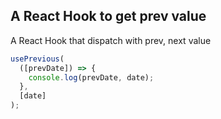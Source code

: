 
<Meta title="Hooks/usePrevious" />

## A React Hook to get prev value

A React Hook that dispatch with prev, next value

```js
usePrevious(
  ([prevDate]) => {
    console.log(prevDate, date);
  },
  [date]
);
```
